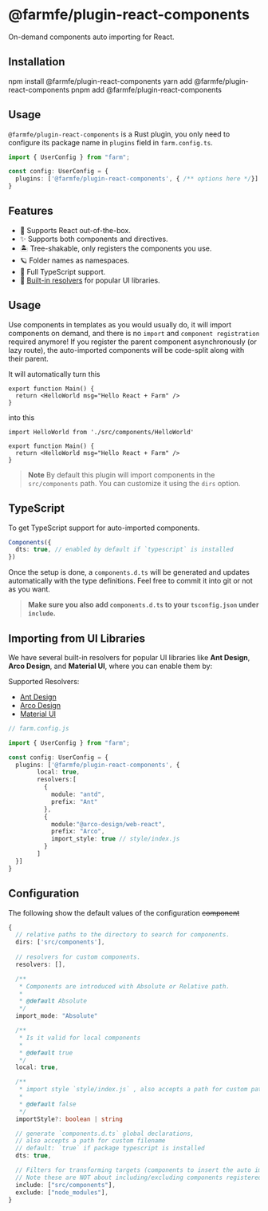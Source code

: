 
# @farmfe/plugin-react-components

On-demand components auto importing for React.

## Installation

<Tabs>
  <TabItem value="npm" label="npm">
    <CodeBlock>npm install @farmfe/plugin-react-components</CodeBlock>
  </TabItem>
  <TabItem value="yarn" label="yarn">
    <CodeBlock>yarn add @farmfe/plugin-react-components</CodeBlock>
  </TabItem>
  <TabItem value="pnpm" label="pnpm">
    <CodeBlock>pnpm add @farmfe/plugin-react-components</CodeBlock>
  </TabItem>
</Tabs>

## Usage
`@farmfe/plugin-react-components` is a Rust plugin, you only need to configure its package name in `plugins` field in `farm.config.ts`.
```ts {4}
import { UserConfig } from "farm";

const config: UserConfig = {
  plugins: ['@farmfe/plugin-react-components', { /** options here */}]
}
```

## Features

- 💚 Supports React out-of-the-box.
- ✨ Supports both components and directives.
- 🏝 Tree-shakable, only registers the components you use.
- 🪐 Folder names as namespaces.
- 🦾 Full TypeScript support.
- 🌈 [Built-in resolvers](#importing-from-ui-libraries) for popular UI libraries.

## Usage

Use components in templates as you would usually do, it will import components on demand, and there is no `import` and `component registration` required anymore! If you register the parent component asynchronously (or lazy route), the auto-imported components will be code-split along with their parent.

It will automatically turn this

```tsx
export function Main() {
  return <HelloWorld msg="Hello React + Farm" />
}
```

into this

```tsx
import HelloWorld from './src/components/HelloWorld'

export function Main() {
  return <HelloWorld msg="Hello React + Farm" />
}
```

> **Note**
> By default this plugin will import components in the `src/components` path. You can customize it using the `dirs` option.

## TypeScript

To get TypeScript support for auto-imported components.

```ts
Components({
  dts: true, // enabled by default if `typescript` is installed
})
```

Once the setup is done, a `components.d.ts` will be generated and updates automatically with the type definitions. Feel free to commit it into git or not as you want.

> **Make sure you also add `components.d.ts` to your `tsconfig.json` under `include`.**

## Importing from UI Libraries

We have several built-in resolvers for popular UI libraries like **Ant Design**, **Arco Design**, and **Material UI**, where you can enable them by:

Supported Resolvers:

- [Ant Design](https://ant.design/)
- [Arco Design](https://arco.design/react/docs/start)
- [Material UI](https://mui.com/)

```ts
// farm.config.js

import { UserConfig } from "farm";

const config: UserConfig = {
  plugins: ['@farmfe/plugin-react-components', {
        local: true,
        resolvers:[
          {
            module: "antd",
            prefix: "Ant"
          },
          {
            module:"@arco-design/web-react",
            prefix: "Arco",
            import_style: true // style/index.js
          }
        ]
  }]
}
```

## Configuration

The following show the default values of the configuration
<strike>component</strike>
```ts
{
  // relative paths to the directory to search for components.
  dirs: ['src/components'],
  
  // resolvers for custom components.
  resolvers: [],

  /**
   * Components are introduced with Absolute or Relative path.
   *
   * @default Absolute
   */
  import_mode: "Absolute"

  /**
   * Is it valid for local components
   *
   * @default true
   */
  local: true,

  /**
   * import style `style/index.js` , also accepts a path for custom path (<Component>/**) with components
   *
   * @default false
   */
  importStyle?: boolean | string 

  // generate `components.d.ts` global declarations,
  // also accepts a path for custom filename
  // default: `true` if package typescript is installed
  dts: true,

  // Filters for transforming targets (components to insert the auto import)
  // Note these are NOT about including/excluding components registered - use `Regex` for that
  include: ["src/components"],
  exclude: ["node_modules"],
}
```
